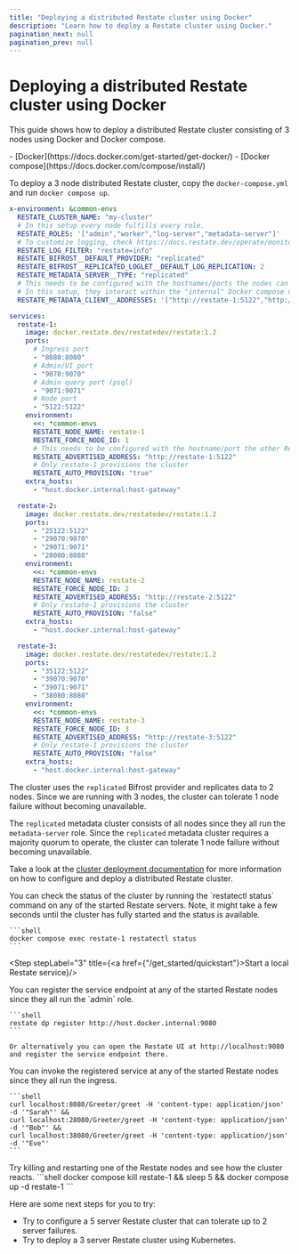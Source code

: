 ```yaml
---
title: "Deploying a distributed Restate cluster using Docker"
description: "Learn how to deploy a Restate cluster using Docker."
pagination_next: null
pagination_prev: null
---
```



# Deploying a distributed Restate cluster using Docker

This guide shows how to deploy a distributed Restate cluster consisting of 3 nodes using Docker and Docker compose.

<Admonition type="note" title="Prerequisites">
    - [Docker](https://docs.docker.com/get-started/get-docker/)
    - [Docker compose](https://docs.docker.com/compose/install/)
</Admonition>

<Step stepLabel="1" title="Deploy the Restate cluster using Docker">

To deploy a 3 node distributed Restate cluster, copy the `docker-compose.yml` and run `docker compose up`.

```yaml docker-compose.yml
x-environment: &common-envs
  RESTATE_CLUSTER_NAME: "my-cluster"
  # In this setup every node fulfills every role.
  RESTATE_ROLES: '["admin","worker","log-server","metadata-server"]'
  # To customize logging, check https://docs.restate.dev/operate/monitoring/logging
  RESTATE_LOG_FILTER: "restate=info"
  RESTATE_BIFROST__DEFAULT_PROVIDER: "replicated"
  RESTATE_BIFROST__REPLICATED_LOGLET__DEFAULT_LOG_REPLICATION: 2
  RESTATE_METADATA_SERVER__TYPE: "replicated"
  # This needs to be configured with the hostnames/ports the nodes can use to talk to each other.
  # In this setup, they interact within the "internal" Docker compose network setup.
  RESTATE_METADATA_CLIENT__ADDRESSES: '["http://restate-1:5122","http://restate-2:5122","http://restate-3:5122"]'

services:
  restate-1:
    image: docker.restate.dev/restatedev/restate:1.2
    ports:
      # Ingress port
      - "8080:8080"
      # Admin/UI port
      - "9070:9070"
      # Admin query port (psql)
      - "9071:9071"
      # Node port
      - "5122:5122"
    environment:
      <<: *common-envs
      RESTATE_NODE_NAME: restate-1
      RESTATE_FORCE_NODE_ID: 1
      # This needs to be configured with the hostname/port the other Restate nodes can use to talk to this node.
      RESTATE_ADVERTISED_ADDRESS: "http://restate-1:5122"
      # Only restate-1 provisions the cluster
      RESTATE_AUTO_PROVISION: "true"
    extra_hosts:
      - "host.docker.internal:host-gateway"

  restate-2:
    image: docker.restate.dev/restatedev/restate:1.2
    ports:
      - "25122:5122"
      - "29070:9070"
      - "29071:9071"
      - "28080:8080"
    environment:
      <<: *common-envs
      RESTATE_NODE_NAME: restate-2
      RESTATE_FORCE_NODE_ID: 2
      RESTATE_ADVERTISED_ADDRESS: "http://restate-2:5122"
      # Only restate-1 provisions the cluster
      RESTATE_AUTO_PROVISION: "false"
    extra_hosts:
      - "host.docker.internal:host-gateway"

  restate-3:
    image: docker.restate.dev/restatedev/restate:1.2
    ports:
      - "35122:5122"
      - "39070:9070"
      - "39071:9071"
      - "38080:8080"
    environment:
      <<: *common-envs
      RESTATE_NODE_NAME: restate-3
      RESTATE_FORCE_NODE_ID: 3
      RESTATE_ADVERTISED_ADDRESS: "http://restate-3:5122"
      # Only restate-1 provisions the cluster
      RESTATE_AUTO_PROVISION: "false"
    extra_hosts:
      - "host.docker.internal:host-gateway"
```

The cluster uses the `replicated` Bifrost provider and replicates data to 2 nodes.
Since we are running with 3 nodes, the cluster can tolerate 1 node failure without becoming unavailable.

The `replicated` metadata cluster consists of all nodes since they all run the `metadata-server` role.
Since the `replicated` metadata cluster requires a majority quorum to operate, the cluster can tolerate 1 node failure without becoming unavailable.

Take a look at the [cluster deployment documentation](/deploy/server/cluster/deployment) for more information on how to configure and deploy a distributed Restate cluster.

</Step>

<Step stepLabel="2" title="Check the cluster status">
    You can check the status of the cluster by running the `restatectl status` command on any of the started Restate servers.
    Note, it might take a few seconds until the cluster has fully started and the status is available.

    ```shell
    docker compose exec restate-1 restatectl status
    ```
</Step>

<Step stepLabel="3" title={<span><a href={"/get_started/quickstart"}>Start a local Restate service</a></span>}/>

<Step stepLabel="4" title="Register the service endpoint">
    You can register the service endpoint at any of the started Restate nodes since they all run the `admin` role.

    ```shell
    restate dp register http://host.docker.internal:9080
    ```

    Or alternatively you can open the Restate UI at http://localhost:9080 and register the service endpoint there.
</Step>

<Step stepLabel="5" title="Invoke the service">
    You can invoke the registered service at any of the started Restate nodes since they all run the ingress.

    ```shell
    curl localhost:8080/Greeter/greet -H 'content-type: application/json' -d '"Sarah"' &&
    curl localhost:28080/Greeter/greet -H 'content-type: application/json' -d '"Bob"' &&
    curl localhost:38080/Greeter/greet -H 'content-type: application/json' -d '"Eve"'
    ```
</Step>

<Step stepLabel="6" title="Kill and restart Restate servers">
    Try killing and restarting one of the Restate nodes and see how the cluster reacts.
    ```shell
    docker compose kill restate-1 &&
    sleep 5 &&
    docker compose up -d restate-1
    ```
</Step>

<Step end={true} stepLabel="🎉" title="Congratulations, you managed to run your first distributed Restate cluster and simulated some failures!"/>


Here are some next steps for you to try:

- Try to configure a 5 server Restate cluster that can tolerate up to 2 server failures.
- Try to deploy a 3 server Restate cluster using Kubernetes.
